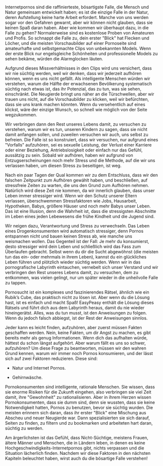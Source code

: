 Internetpornos sind die raffinierteste, bösartigste Falle, die Mensch
und Natur gemeinsam entwickelt haben; es ist die einzige Falle in der
Natur, deren Aufstellung keine harte Arbeit erfordert. Manche von uns
werden sogar vor den Gefahren gewarnt, aber wir können nicht glauben,
dass sie keinen Spaß daran haben. Aber wie kommen wir überhaupt dazu, in
die Falle zu gehen? Normalerweise sind es kostenlose Proben von
Amateuren und Profis. So schnappt die Falle zu, dein erster \"Blick\"
hat Flecken und Löcher, und die meisten Vorschaubilder auf einer
Pornoseite sind amateurhafte und selbstgemachte Clips von unbekannten
Models. Wenn der erste Blick nur engelsgleiche Schönheiten und
professionelle Models zu sehen bekäme, würden die Alarmglocken läuten.

Aufgrund dieses Missverhältnisses in den Clips wird uns versichert, dass
wir nie süchtig werden, weil wir denken, dass wir jederzeit aufhören
können, wenn es uns nicht gefällt. Als intelligente Menschen würden wir
verstehen, warum die Hälfte der erwachsenen Bevölkerung systematisch
süchtig nach etwas ist, das ihr Potenzial, das zu tun, was sie sehen,
einschränkt. Die Neugierde bringt uns näher an die Türschwellen, aber
wir trauen uns nicht, auf die Vorschaubilder zu klicken, weil wir
befürchten, dass sie uns krank machen könnten. Wenn du versehentlich auf
eines klickst, wäre der einzige Wunsch, so schnell wie möglich von der
Seite wegzukommen.

Wir verbringen dann den Rest unseres Lebens damit, zu versuchen zu
verstehen, warum wir es tun, unseren Kindern zu sagen, dass sie nicht
damit anfangen sollen, und zuweilen versuchen wir auch, uns selbst zu
befreien. Die Falle ist so konstruiert, dass wir versuchen, nur aufgrund
eines \"Vorfalls\" aufzuhören, sei es sexuelle Leistung, der Verlust
einer Karriere oder einer Beziehung, Antriebslosigkeit oder einfach nur
das Gefühl, aussätzig zu sein. Sobald wir aufhören, haben wir aufgrund
von Entzugserscheinungen noch mehr Stress und die Methode, auf die wir
uns verlassen haben, um diesen Stress zu beseitigen, ist weg.

Nach ein paar Tagen der Qual kommen wir zu dem Entschluss, dass wir den
falschen Zeitpunkt zum Aufhören gewählt haben, und beschließen, auf
stressfreie Zeiten zu warten, die uns den Grund zum Aufhören nehmen.
Natürlich wird diese Zeit nie kommen, da wir innerlich glauben, dass
unser Leben immer stressiger wird. Wenn wir den Schutz unserer Eltern
verlassen, überschwemmen Stressfaktoren wie Jobs, Hausarbeit,
Hypotheken, Babys, größere Häuser und noch mehr Babys unser Leben. Das
ist eine Illusion, denn die Wahrheit ist, dass die stressigsten
Abschnitte im Leben eines jeden Lebewesens die frühe Kindheit und die
Jugend sind.

Wir neigen dazu, Verantwortung und Stress zu verwechseln. Das Leben
eines Drogenkonsumenten wird automatisch stressiger, denn Pornos
entspannen nicht und bauen keinen Stress ab, wie manche uns weismachen
wollen. Das Gegenteil ist der Fall: Je mehr du konsumierst, desto
stressiger wird dein Leben und schließlich wird das Fass zum Überlaufen
gebracht. Selbst wenn du dir die Sucht abgewöhnst (die meisten tun das
ein- oder mehrmals in ihrem Leben), kannst du ein glückliches Leben
führen und plötzlich wieder süchtig werden. Wenn wir in das
pornografische Labyrinth eintauchen, vernebelt sich unser Verstand und
wir verbringen den Rest unseres Lebens damit, zu versuchen, dem zu
entkommen, was vielen gelingt, nur um später wieder in die unheilvolle
Falle zu tappen.

Pornosucht ist ein komplexes und faszinierendes Rätsel, ähnlich wie ein
Rubik's Cube, das praktisch nicht zu lösen ist. Aber wenn du die Lösung
hast, ist es einfach und macht Spaß! EasyPeasy enthält die Lösung dieses
Rätsels und führt dich aus dem Labyrinth heraus, damit du nie wieder
hineingerätst. Alles, was du tun musst, ist den Anweisungen zu folgen.
Wenn du jedoch falsch abbiegst, ist der Rest der Anweisungen sinnlos.

Jeder kann es leicht finden, aufzuhören, aber zuerst müssen Fakten
geschaffen werden. Nein, keine Fakten, um dir Angst zu machen, es gibt
bereits mehr als genug Informationen. Wenn dich das aufhalten würde,
hättest du schon längst aufgehört. Aber warum fällt es uns so schwer,
aufzuhören? Um diese Frage zu beantworten, müssen wir den wahren Grund
kennen, warum wir immer noch Pornos konsumieren, und der lässt sich auf
zwei Faktoren reduzieren. Diese sind:

-   Natur und Internet Pornos.

-   Gehirnwäsche.

Pornokonsumenten sind intelligente, rationale Menschen. Sie wissen, dass
sie enorme Risiken für die Zukunft eingehen, also verbringen sie viel
Zeit damit, ihre \"Gewohnheit\" zu rationalisieren. Aber in ihrem Herzen
wissen Pornokonsumenten, dass sie dumm sind, denn sie wussten, dass sie
keine Notwendigkeit hatten, Pornos zu benutzen, bevor sie süchtig
wurden. Die meisten erinnern sich daran, dass ihr erster \"Blick\" eine
Mischung aus Abscheu und neuer Neugierde war. Dann spezialisierten sie
sich darauf, Seiten zu finden, zu filtern und zu bookmarken und
arbeiteten hart daran, süchtig zu werden.

Am ärgerlichsten ist das Gefühl, dass Nicht-Süchtige, meistens Frauen,
ältere Männer und Menschen, die in Ländern leben, in denen es keine
Hochgeschwindigkeits-Internetpornos gibt, nichts verpassen und die
Situation lächerlich finden. Nachdem wir diese Faktoren in den nächsten
Kapiteln beleuchtet haben, wirst auch du die bösartige Falle verstehen!
